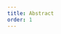 ```yaml
---
title: Abstract
order: 1
---
```



<!-- try framing 

access and availability 

combine habitat selection and social foraging

what do they lend each other

risks and conditions

individual constraints

foraging strategy informed conceptualization of availability during habitat selection

-->
